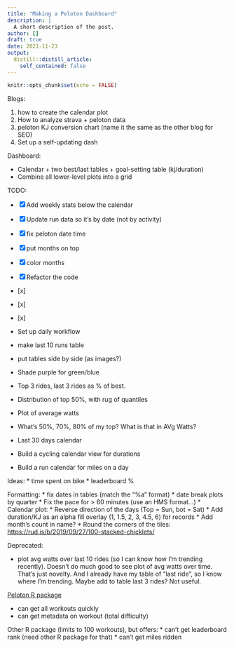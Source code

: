 ```yaml
---
title: "Making a Peloton Dashboard"
description: |
  A short description of the post.
author: []
draft: true
date: 2021-11-23
output:
  distill::distill_article:
    self_contained: false
---
```



```r
knitr::opts_chunk$set(echo = FALSE)
```


Blogs: 

1. how to create the calendar plot 
2. How to analyze strava + peloton data 
3. peloton KJ conversion chart (name it the same as the
other blog for SEO) 
4. Set up a self-updating dash

Dashboard: 

- Calendar + two best/last tables + goal-setting table
(kj/duration)
- Combine all lower-level plots into a grid

TODO: 

- [x] Add weekly stats below the calendar 
- [x] Update run data so it's by date (not by activity) 
- [x] fix peloton date time 
- [x] put months on top 
- [x] color months
- [x] Refactor the code 
- [x]
- [x]
- [x]
* Set up daily workflow 
* make last 10 runs table
* put tables side by side (as images?)

* Shade purple for green/blue
* Top 3 rides, last 3 rides as % of best.
* Distribution of top 50%, with rug of quantiles
* Plot of average watts
* What's 50%, 70%, 80% of my top? What is that in AVg Watts?
* Last 30 days calendar

* Build a cycling calendar view for durations
* Build a run calendar for miles on a day 

Ideas: \* time spent on bike \* leaderboard %

Formatting:
* fix dates in tables (match the "%a" format)
* date break plots by quarter
* Fix the pace for > 60 minutes (use an HMS format...)
* Calendar plot:
  * Reverse direction of the days (Top = Sun, bot = Sat) 
  * Add duration/KJ as an alpha fill overlay (1, 1.5, 2, 3, 4.5, 6) for records 
  * Add month's count in name? 
  * Round the corners of the tiles: <https://rud.is/b/2019/09/27/100-stacked-chicklets/> 

Deprecated:

* plot avg watts over last
10 rides (so I can know how I'm trending recently). Doesn't do much good
to see plot of avg watts over time. That's just novelty. And I already
have my table of "last ride", so I know where I'm trending. Maybe add to
table last 3 rides? Not useful.

[Peloton R package](https://lgellis.github.io/pelotonR/)

-   can get all workouts quickly
-   can get metadata on workout (total difficulty)

Other R package (limits to 100 workouts), but offers: \* can't get
leaderboard rank (need other R package for that) \* can't get miles
ridden


